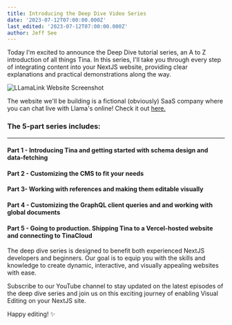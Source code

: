 ```yaml
---
title: Introducing the Deep Dive Video Series
date: '2023-07-12T07:00:00.000Z'
last_edited: '2023-07-12T07:00:00.000Z'
author: Jeff See
---
```


Today I'm excited to announce the Deep Dive tutorial series, an A to Z introduction of all things Tina. In this series, I'll take you through every step of integrating content into your NextJS website, providing clear explanations and practical demonstrations along the way.

![LLamaLink Website Screenshot](https://res.cloudinary.com/forestry-demo/image/upload/v1689181932/llama-link_gzdv9e.png 'Introducing the Llama Link Deep Dive series')

The website we'll be building is a fictional (obviously) SaaS company where you can chat live with Llama's online! Check it out [here.](https://llama-link.vercel.app/)

### The 5-part series includes:

---

#### Part 1 - Introducing Tina and getting started with schema design and data-fetching

<Youtube embedSrc="https://www.youtube.com/embed/PcgnJDILv4w" />

#### Part 2 - Customizing the CMS to fit your needs

<Youtube embedSrc="https://www.youtube.com/embed/amSRwAbgMR0" />

#### Part 3- Working with references and making them editable visually

<Youtube embedSrc="https://www.youtube.com/embed/x0ACBQeNcts" />

#### Part 4 - Customizing the GraphQL client queries and and working with global documents

<Youtube embedSrc="https://www.youtube.com/embed/arTioOC4o-k" />

#### Part 5 - Going to production. Shipping Tina to a Vercel-hosted website and connecting to TinaCloud

<Youtube embedSrc="https://www.youtube.com/embed/r9vzL_8PEW8" />

The deep dive series is designed to benefit both experienced NextJS developers and beginners. Our goal is to equip you with the skills and knowledge to create dynamic, interactive, and visually appealing websites with ease.

Subscribe to our YouTube channel to stay updated on the latest episodes of the deep dive series and join us on this exciting journey of enabling Visual Editing on your NextJS site.

Happy editing! ✨
